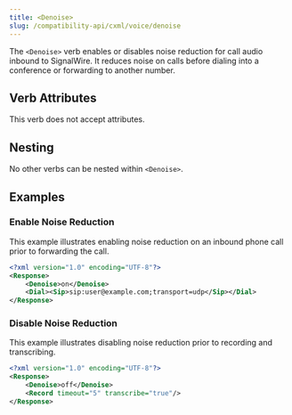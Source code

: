 ```yaml
---
title: <Denoise>
slug: /compatibility-api/cxml/voice/denoise
---
```


The `<Denoise>` verb enables or disables noise reduction for call audio inbound to SignalWire. It
reduces noise on calls before dialing into a conference or forwarding to another number.

## Verb Attributes

This verb does not accept attributes.

## Nesting

No other verbs can be nested within `<Denoise>`.

## Examples

### Enable Noise Reduction

This example illustrates enabling noise reduction on an inbound phone call prior to forwarding the call.

```xml
<?xml version="1.0" encoding="UTF-8"?>
<Response>
    <Denoise>on</Denoise>
    <Dial><Sip>sip:user@example.com;transport=udp</Sip></Dial>
</Response>
```

### Disable Noise Reduction

This example illustrates disabling noise reduction prior to recording and transcribing.

```xml
<?xml version="1.0" encoding="UTF-8"?>
<Response>
    <Denoise>off</Denoise>
    <Record timeout="5" transcribe="true"/>
</Response>
```

